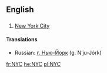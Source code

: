 ==English==

==={{abbreviation}}===
{{wikipedia|New York City}}
{{en-proper noun}}

# [[New York City]]

====Translations====
{{trans-top|New York City}}
* Russian: [[г. Нью-Йорк]] (g. N’ju-Jórk) {{m}}
{{trans-mid}}
{{trans-bottom}}

[[fr:NYC]]
[[he:NYC]]
[[pl:NYC]]